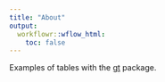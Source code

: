 ```yaml
---
title: "About"
output:
  workflowr::wflow_html:
    toc: false
---
```


Examples of tables with the [gt](https://gt.rstudio.com) package.
